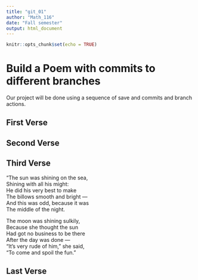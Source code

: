 ```yaml
---
title: "git_01"
author: "Math_116"
date: "Fall semester"
output: html_document
---
```


```r
knitr::opts_chunk$set(echo = TRUE)
```
# Build a Poem with commits to different branches
Our project will be done using a sequence of save and commits and branch actions.
<!-- Do not modify or change any text in "!--" bracketed areas such as this --- these are instructions to
you, if you change any of this the git program will notice it and compromise your git merging strategy !-->

## First Verse 
<!--Put the first five lines of a poem by Lewis Carrol in this section!-->

## Second Verse
<!--Put the first five lines of a poem by Robert Frost here!-->

## Third Verse
<!--Put the first two verses of The Walrus and the Carpenter here!-->

"The sun was shining on the sea,     
      Shining with all his might:   
He did his very best to make    
      The billows smooth and bright —     
And this was odd, because it was    
      The middle of the night.     

The moon was shining sulkily,      
      Because she thought the sun    
Had got no business to be there    
      After the day was done —     
"It's very rude of him," she said,       
      "To come and spoil the fun."       

## Last Verse
<!--Put a short poem you created using chatGPT of 20 to 30 lines,here!-->
